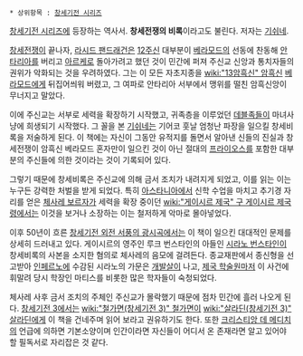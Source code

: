  * 상위항목 : [[창세기전 시리즈]]

[[창세기전 시리즈]]에 등장하는 역사서. '''창세전쟁의 비록'''이라고도 불린다. 저자는 [[기쉬네]].

[[창세전쟁]]이 끝나자, [[라시드 팬드래건]]은 [[12주신]] 대부분이 [[베라모드]]의 선동에 찬동해 [[안타리아]]를 버리고 [[아르케]]로 돌아가려고 했던 것이 민간에 퍼져 주신교 신앙과 통치자들의 권위가 악화되는 것을 우려하였다. 그는 이 모든 자초지종을 [[wiki:"13암흑신" 암흑신]] [[베라모드]]에게 뒤집어씌워 버렸고, 그 여파로 안타리아 서부에서 맹위를 떨친 암흑신앙이 무너지고 말았다.

이에 주신교는 서부로 세력을 확장하기 시작했고, 귀족층을 이루었던 [[데블족]]들이 마녀사냥에 희생되기 시작했다. 그 꼴을 본 [[기쉬네]]는 기어코 훗날 엄청난 파장을 일으킬 창세비록을 저술하게 된다. 이 책에는 자신이 그동안 유적지를 돌면서 알아낸 신들의 진실과 창세전쟁이 암흑신 베라모드 혼자만이 일으킨 것이 아닌 절대의 [[프라이오스]]를 포함한 대부분의 주신들에 의한 것이라는 것이 기록되어 있다.

그렇기 때문에 창세비록은 주신교에 의해 금서 조치가 내려지게 되었고, 이를 읽는 이는 누구든 강력한 처벌을 받게 되었다. 특히 [[아스타니아]]에서 신학 수업을 마치고 추기경 자리를 얻은 [[체사레 보르자]]가 세력을 확장 중이던 [[wiki:"게이시르 제국" 구 게이시르 제국령]]에서는 이것을 보거나 소장하는 이는 철저하게 악마로 몰아넣었다.

이후 50년이 흐른 [[창세기전 외전 서풍의 광시곡]]에서는 이 책이 일으킨 대대적인 문제를 상세히 드러내고 있다. 게이시르의 영주인 루크 번스타인의 아들인 [[시라노 번스타인]]이 창세비록의 사본을 소지한 혐의로 체사레의 음모에 걸려든다. 종교재판에서 종신형을 선고받아 [[인페르노]]에 수감된 시라노의 가문은 [[개발살]]이 나고, [[제국 학술원]]마저 이 사건에 휘말려 당시 학장인 마티스를 비롯한 많은 학자들이 숙청되었다.

체사레 사후 금서 조치의 주체인 주신교가 몰락했기 때문에 점차 민간에 흘러 나오게 된다. [[창세기전 3]]에서는 [[wiki:"철가면(창세기전 3)" 철가면]]이 [[wiki:"살라딘(창세기전 3)" 살라딘]]에게 이 책을 건네주며 읽어 보라고 권유하기도 한다. 또한 [[크리스티앙 데 메디치]]의 언급에 의하면 기본소양이며 인간이라면 자신들이 어디서 온 존재라면 알고 있어야 할 필독서로 자리잡은 것 같다.
